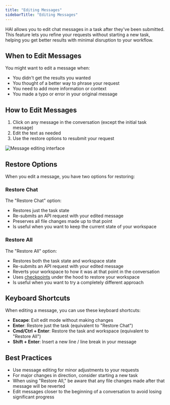```yaml
---
title: "Editing Messages"
sidebarTitle: "Editing Messages"
---
```


HAI allows you to edit chat messages in a task after they've been submitted. This feature lets you refine your requests without starting a new task, helping you get better results with minimal disruption to your workflow.

## When to Edit Messages

You might want to edit a message when:

- You didn't get the results you wanted
- You thought of a better way to phrase your request
- You need to add more information or context
- You made a typo or error in your original message

## How to Edit Messages

1. Click on any message in the conversation (except the initial task message)
2. Edit the text as needed
3. Use the restore options to resubmit your request

<Frame>
	<img
		src="https://storage.googleapis.com/cline_public_images/docs/assets/message-editing.png"
		alt="Message editing interface"
	/>
</Frame>

## Restore Options

When you edit a message, you have two options for restoring:

### Restore Chat

The "Restore Chat" option:

- Restores just the task state
- Re-submits an API request with your edited message
- Preserves all file changes made up to that point
- Is useful when you want to keep the current state of your workspace

### Restore All

The "Restore All" option:

- Restores both the task state and workspace state
- Re-submits an API request with your edited message
- Reverts your workspace to how it was at that point in the conversation
- Uses [checkpoints](/features/checkpoints) under the hood to restore your workspace
- Is useful when you want to try a completely different approach

## Keyboard Shortcuts

When editing a message, you can use these keyboard shortcuts:

- **Escape**: Exit edit mode without making changes
- **Enter**: Restore just the task (equivalent to "Restore Chat")
- **Cmd/Ctrl + Enter**: Restore the task and workspace (equivalent to "Restore All")
- **Shift + Enter**: Insert a new line / line break in your message

## Best Practices

- Use message editing for minor adjustments to your requests
- For major changes in direction, consider starting a new task
- When using "Restore All," be aware that any file changes made after that message will be reverted
- Edit messages closer to the beginning of a conversation to avoid losing significant progress

